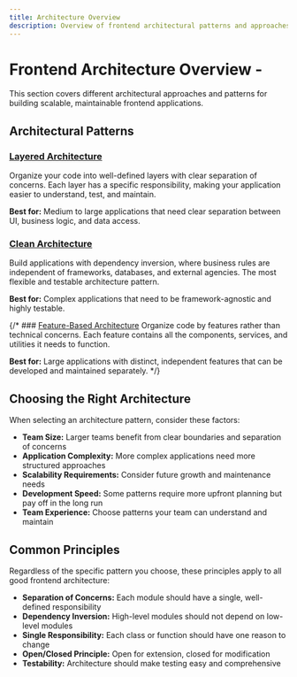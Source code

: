 ```yaml
---
title: Architecture Overview
description: Overview of frontend architectural patterns and approaches
---
```


# Frontend Architecture Overview - <Badge text="WIP" variant="caution" />


This section covers different architectural approaches and patterns for building scalable, maintainable frontend applications.

## Architectural Patterns

### [Layered Architecture](/guides/architecture/layered/)
Organize your code into well-defined layers with clear separation of concerns. Each layer has a specific responsibility, making your application easier to understand, test, and maintain.

**Best for:** Medium to large applications that need clear separation between UI, business logic, and data access.

### [Clean Architecture](/guides/architecture/clean/)
Build applications with dependency inversion, where business rules are independent of frameworks, databases, and external agencies. The most flexible and testable architecture pattern.

**Best for:** Complex applications that need to be framework-agnostic and highly testable.

{/* ### [Feature-Based Architecture](/guides/architecture/feature-based/)
Organize code by features rather than technical concerns. Each feature contains all the components, services, and utilities it needs to function.

**Best for:** Large applications with distinct, independent features that can be developed and maintained separately. */}

## Choosing the Right Architecture

When selecting an architecture pattern, consider these factors:

- **Team Size:** Larger teams benefit from clear boundaries and separation of concerns
- **Application Complexity:** More complex applications need more structured approaches
- **Scalability Requirements:** Consider future growth and maintenance needs
- **Development Speed:** Some patterns require more upfront planning but pay off in the long run
- **Team Experience:** Choose patterns your team can understand and maintain

## Common Principles

Regardless of the specific pattern you choose, these principles apply to all good frontend architecture:

- **Separation of Concerns:** Each module should have a single, well-defined responsibility
- **Dependency Inversion:** High-level modules should not depend on low-level modules
- **Single Responsibility:** Each class or function should have one reason to change
- **Open/Closed Principle:** Open for extension, closed for modification
- **Testability:** Architecture should make testing easy and comprehensive
